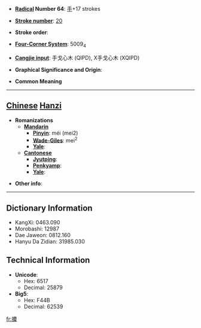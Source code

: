 * '''[[Wiktionary:Chinese radical index| Radical]] Number 64''': [[Wiktionary:Chinese radical index 手|手]]+17 strokes

* '''[[Wiktionary:Chinese total strokes index|Stroke number]]''': [[Wiktionary:Chinese total strokes index 20|20]]

* '''Stroke order''': 

* '''[[Wiktionary:Chinese four corner index|Four-Corner System]]''': 5009<sub>4</sub>

* '''[[Wiktionary:Chinese Cangjie index|Cangjie input]]''': 手戈心木 (QIPD), X手戈心木 (XQIPD)

* '''Graphical Significance and Origin''': 

* '''Common Meaning'''

----

== [[Chinese]] [[Hanzi]] ==

* '''Romanizations'''
** '''[[Mandarin]]'''
*** '''[[Pinyin]]''': méi (mei2)
*** '''[[Wade-Giles]]''': mei<sup>2</sup>
*** '''[[Yale]]''': 
** '''[[Cantonese]]'''
*** '''[[Jyutping]]''':
*** '''[[Penkyamp]]''': 
*** '''[[Yale]]''': 

* '''Other info''': 

----

== Dictionary Information ==

* KangXi: 0463.090
* Morobashi: 12987
* Dae Jaweon: 0812.160
* Hanyu Da Zidian: 31985.030

== Technical Information ==

* '''Unicode''':
** Hex: 6517
** Decimal: 25879
* '''Big5''':
** Hex: F44B
** Decimal: 62539

[[fr:攗]]